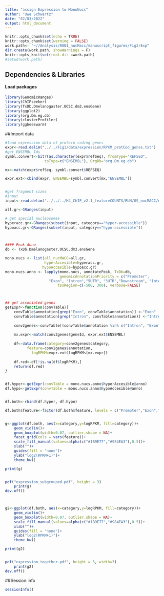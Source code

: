 ```yaml
---
title: "assign Expression to MonoNucs"
author: "Uwe Schwartz"
date: "02/03/2022"
output: html_document
---
```


```r
knitr::opts_chunk$set(echo = TRUE)
knitr::opts_chunk$set(warning = FALSE)
work.path<- "~//Analysis/R001_nucMacc/manuscript_figures/Fig2/Exp"
dir.create(work.path, showWarnings = F)
knitr::opts_knit$set(root.dir =work.path)
#setwd(work.path)
```

## Dependencies & Libraries

#### Load packages
```r
library(GenomicRanges)
library(ChIPseeker)
library(TxDb.Dmelanogaster.UCSC.dm3.ensGene)
library(ggplot2)
library(org.Dm.eg.db)
library(clusterProfiler)
library(ggbeeswarm)
```

##Import data

```r
#load expression data of protein coding genes
expr<-read.delim("../../Fig1/data/expression/RPKM_protCod_genes.txt")
#get ENSEMBL Ids
symbl.convert<-bitr(as.character(expr$refSeq), fromType="REFSEQ", 
                  toType=c("ENSEMBL"), OrgDb="org.Dm.eg.db")

mx<-match(expr$refSeq, symbl.convert$REFSEQ)

expr.ext<-cbind(expr, ENSEMBL=symbl.convert[mx,"ENSEMBL"])


#get fragment sizes
#input
input<-read.delim("../../../H4_ChIP_v2.1_featureCOUNTS/RUN/09_nucMACC/nucMACC_result_table.tsv")

all.gr<-GRanges(input)

# get special nucleosomes
hyperacc.gr<-GRanges(subset(input, category=="hyper-accessible"))
hypoacc.gr<-GRanges(subset(input, category=="hypo-accessible"))



#### Peak Anno
db <- TxDb.Dmelanogaster.UCSC.dm3.ensGene

mono.nucs <- list(all_nucMACC=all.gr,
                  hyperAccesible=hyperacc.gr,
                 hypoAccesible=hypoacc.gr)
mono.nucs.anno <- lapply(mono.nucs, annotatePeak, TxDb=db, 
                         genomicAnnotationPriority = c("Promoter", 
                    "Exon", "Intron","5UTR", "3UTR","Downstream", "Intergenic"),
                        tssRegion=c(-500, 300), verbose=FALSE)



## get associated genes
getExpr<-function(convTable){
    convTable$annotation[grep("Exon", convTable$annotation)] <-"Exon"
    convTable$annotation[grep("Intron", convTable$annotation)] <-"Intron"
    
    conv2genes<-convTable[(convTable$annotation %in% c("Intron", "Exon", "Promoter"))]
    
    mx.expr<-match(conv2genes$geneId, expr.ext$ENSEMBL)
    
    df<-data.frame(category=conv2genes$category,
          feature=conv2genes$annotation,
            logRPKM=expr.ext$logRPKMs[mx.expr])
    
    df.red<-df[!is.na(df$logRPKM),]
    return(df.red)
}


df.hyper<-getExpr(convTable = mono.nucs.anno$hyperAccesible@anno)
df.hypo<-getExpr(convTable = mono.nucs.anno$hypoAccesible@anno)


df.both<-rbind(df.hyper, df.hypo)

df.both$feature<-factor(df.both$feature, levels = c("Promoter","Exon","Intron"))


g<-ggplot(df.both, aes(x=category,y=logRPKM, fill=category))+
    geom_violin()+
    geom_boxplot(width=0.07, outlier.shape = NA)+
    facet_grid(cols = vars(feature))+
    scale_fill_manual(values=alpha(c("#1B9E77","#984EA3"),0.5))+
    xlab("")+
    guides(fill = "none")+
    ylab("log2(RPKM+1)")+
    theme_bw()

print(g)    


pdf("expression_subgrouped.pdf", height = 3)
    print(g)
dev.off()



g2<-ggplot(df.both, aes(x=category,y=logRPKM, fill=category))+
    geom_violin()+
    geom_boxplot(width=0.07, outlier.shape = NA)+
    scale_fill_manual(values=alpha(c("#1B9E77","#984EA3"),0.5))+
    xlab("")+
    guides(fill = "none")+
    ylab("log2(RPKM+1)")+
    theme_bw()

print(g2)    


pdf("expression_together.pdf", height = 3, width=3)
    print(g2)
dev.off()


```





##Session info
```r
sessionInfo()
```



